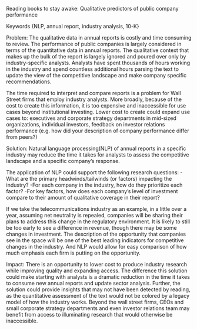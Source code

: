 Reading books to stay awake: Qualitative predictors of public company performance

Keywords {NLP, annual report, industry analysis, 10-K}

Problem: The qualitative data in annual reports is costly and time consuming to review. The performance of public companies is largely considered in terms of the quantitative data in annual reports. The qualitative context that makes up the bulk of the report is largely ignored and poured over only by industry-specific analysts. Analysts have spent thousands of hours working in the industry and spend countless additional hours parsing the text to update the view of the competitive landscape and make company specific recommendations.

The time required to interpret and compare reports is a problem for Wall Street firms that employ industry analysts. More broadly, because of the cost to create this information, it is too expensive and inaccessible for use cases beyond institutional investing. Lower cost to create could expand use cases to: executives and corporate strategy departments in mid-sized organizations, individual investors, feedback on investor relations performance (e.g. how did your description of company performance differ from peers?)

Solution: Natural language processing(NLP) of annual reports in a specific industry may reduce the time it takes for analysts to assess the competitive landscape and a specific company’s response.

The application of NLP could support the following research questions: -What are the primary headwinds/tailwinds (or factors) impacting the industry? -For each company in the industry, how do they prioritize each factor? -For key factors, how does each company’s level of investment compare to their amount of qualitative coverage in their report?

If we take the telecommunications industry as an example, in a little over a year, assuming net neutrality is repealed, companies will be sharing their plans to address this change in the regulatory environment. It is likely to still be too early to see a difference in revenue, though there may be some changes in investment. The description of the opportunity that companies see in the space will be one of the best leading indicators for competitive changes in the industry. And NLP would allow for easy comparison of how much emphasis each firm is putting on the opportunity.

Impact: There is an opportunity to lower cost to produce industry research while improving quality and expanding access. The difference this solution could make starting with analysts is a dramatic reduction in the time it takes to consume new annual reports and update sector analysis. Further, the solution could provide insights that may not have been detected by reading, as the quantitative assessment of the text would not be colored by a legacy model of how the industry works. Beyond the wall street firms, CEOs and small corporate strategy departments and even investor relations team may benefit from access to illuminating research that would otherwise be inaccessible.

